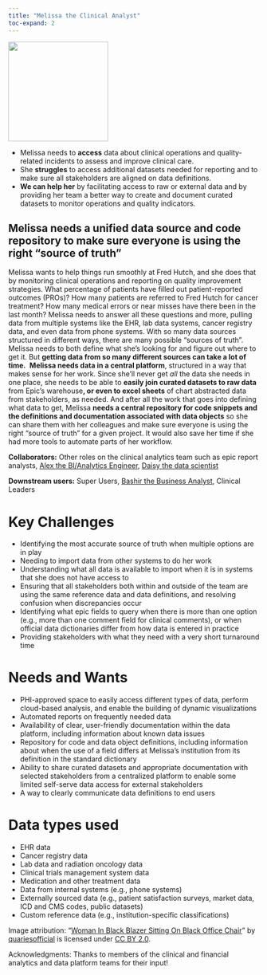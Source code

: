 ```yaml
---
title: "Melissa the Clinical Analyst"
toc-expand: 2
---
```


::: grid
::: {.g-col-12 .g-col-xl-3}
<img src="/img/melissa.jpg" width="200" height="200"/>
:::

::: {.g-col-12 .g-col-xl-8}
-   Melissa needs to **access** data about clinical operations and quality-related incidents to assess and improve clinical care.
-   She **struggles** to access additional datasets needed for reporting and to make sure all stakeholders are aligned on data definitions.
-   **We can help her** by facilitating access to raw or external data and by providing her team a better way to create and document curated datasets to monitor operations and quality indicators.
:::
:::

::: lightblue-highlight
## Melissa needs a unified data source and code repository to make sure everyone is using the right "source of truth"

Melissa wants to help things run smoothly at Fred Hutch, and she does that by monitoring clinical operations and reporting on quality improvement strategies. What percentage of patients have filled out patient-reported outcomes (PROs)? How many patients are referred to Fred Hutch for cancer treatment? How many medical errors or near misses have there been in the last month? Melissa needs to answer all these questions and more, pulling data from multiple systems like the EHR, lab data systems, cancer registry data, and even data from phone systems. With so many data sources structured in different ways, there are many possible “sources of truth”. Melissa needs to both define what she’s looking for and figure out where to get it. But **getting data from so many different sources can take a lot of time.**  **Melissa needs data in a central platform**, structured in a way that makes sense for her work. Since she’ll never get *all* the data she needs in one place, she needs to be able to **easily join curated datasets to raw data** from Epic’s warehouse**, or even to excel sheets** of chart abstracted data from stakeholders, as needed. And after all the work that goes into defining what data to get, Melissa **needs a central repository for code snippets and the definitions and documentation associated with data objects** so she can share them with her colleagues and make sure everyone is using the right “source of truth” for a given project. It would also save her time if she had more tools to automate parts of her workflow.
:::

::: darkblue-highlight
**Collaborators:** Other roles on the clinical analytics team such as epic report analysts, [Alex the BI/Analytics Engineer](/family/cards/Alex-the-bi-analytics-engineer.html), [Daisy the data scientist](/family/cards/Daisy-the-data-scientist.html)

**Downstream users:** Super Users, [Bashir the Business Analyst](/family/cards/Bashir-the-business-analyst.html), Clinical Leaders
:::


# Key Challenges

-   Identifying the most accurate source of truth when multiple options are in play
-   Needing to import data from other systems to do her work
-   Understanding what all data is available to import when it is in systems that she does not have access to
-   Ensuring that all stakeholders both within and outside of the team are using the same reference data and data definitions, and resolving confusion when discrepancies occur
-   Identifying what epic fields to query when there is more than one option (e.g., more than one comment field for clinical comments), or when official data dictionaries differ from how data is entered in practice
-   Providing stakeholders with what they need with a very short turnaround time



# Needs and Wants

-   PHI-approved space to easily access different types of data, perform cloud-based analysis, and enable the building of dynamic visualizations
-   Automated reports on frequently needed data
-   Availability of clear, user-friendly documentation within the data platform, including information about known data issues
-   Repository for code and data object definitions, including information about when the use of a field differs at Melissa's institution from its definition in the standard dictionary
-   Ability to share curated datasets and appropriate documentation with selected stakeholders from a centralized platform to enable some limited self-serve data access for external stakeholders 
-   A way to clearly communicate data definitions to end users

# Data types used

-   EHR data
-   Cancer registry data
-   Lab data and radiation oncology data
-   Clinical trials management system data
-   Medication and other treatment data
-   Data from internal systems (e.g., phone systems)
-   Externally sourced data (e.g., patient satisfaction surveys, market data, ICD and CMS codes, public datasets)
-   Custom reference data (e.g., institution-specific classifications)
 
<div>

Image attribution: "[Woman In Black Blazer Sitting On Black Office Chair](https://www.flickr.com/photos/190888186@N04/51669636133)" by [quariesofficial](https://www.flickr.com/photos/190888186@N04) is licensed under [CC BY 2.0](https://creativecommons.org/licenses/by/2.0/?ref=openverse).

</div>

<div>

Acknowledgments: Thanks to members of the clinical and financial analytics and data platform teams for their input!

</div>
